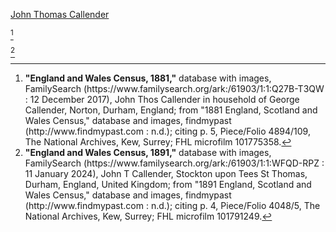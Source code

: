 [[Callender-696|John Thomas Callender]]

<ref>
'''"England and Wales Census, 1881,"''' database with images, FamilySearch (https://www.familysearch.org/ark:/61903/1:1:Q27B-T3QW : 12 December 2017),
John Thos Callender in household of George Callender, Norton, Durham, England; from "1881 England, Scotland and Wales Census," database and images, findmypast (http://www.findmypast.com : n.d.);
citing p. 5, Piece/Folio 4894/109, The National Archives, Kew, Surrey; FHL microfilm 101775358.
</ref>

<ref>
'''"England and Wales Census, 1891,"''' database with images, FamilySearch (https://www.familysearch.org/ark:/61903/1:1:WFQD-RPZ : 11 January 2024),
John T Callender, Stockton upon Tees St Thomas, Durham, England, United Kingdom; from "1891 England, Scotland and Wales Census," database and images, findmypast (http://www.findmypast.com : n.d.);
citing p. 4, Piece/Folio 4048/5, The National Archives, Kew, Surrey; FHL microfilm 101791249.
</ref>

